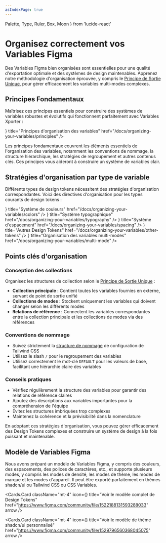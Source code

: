 ```yaml
---
asIndexPage: true
---
```


  Palette,
  Type,
  Ruler,
  Box,
  Moon
} from 'lucide-react'

# Organisez correctement vos Variables Figma

Des Variables Figma bien organisées sont essentielles pour une qualité d'exportation optimale et des systèmes de design maintenables. Apprenez notre méthodologie d'organisation éprouvée, y compris le [Principe de Sortie Unique](/docs/organizing-your-variables/single-outlet-principle), pour gérer efficacement les variables multi-modes complexes.

## Principes Fondamentaux

Maîtrisez ces principes essentiels pour construire des systèmes de variables robustes et évolutifs qui fonctionnent parfaitement avec Variables Xporter :

<Cards>
  <Cards.Card
    icon={<Type />}
    title="Principes d'organisation des variables"
    href="/docs/organizing-your-variables/principles"
  />
</Cards>

Les principes fondamentaux couvrent les éléments essentiels de l'organisation des variables, notamment les conventions de nommage, la structure hiérarchique, les stratégies de regroupement et autres contenus clés. Ces principes vous aideront à construire un système de variables clair.

## Stratégies d'organisation par type de variable

Différents types de design tokens nécessitent des stratégies d'organisation correspondantes. Voici des directives d'organisation pour les types courants de design tokens :

<Cards>
  <Cards.Card
    icon={<Palette />}
    title="Système de couleurs"
    href="/docs/organizing-your-variables/colors"
  />
  <Cards.Card
    icon={<Type />}
    title="Système typographique"
    href="/docs/organizing-your-variables/typography"
  />
  <Cards.Card
    icon={<Ruler />}
    title="Système d'espacement"
    href="/docs/organizing-your-variables/spacing"
  />
  <Cards.Card
    icon={<Box />}
    title="Autres Design Tokens"
    href="/docs/organizing-your-variables/other-tokens"
  />
  <Cards.Card
    icon={<Moon />}
    title="Organisation des variables multi-modes"
    href="/docs/organizing-your-variables/multi-mode"
  />
</Cards>

## Points clés d'organisation

### Conception des collections

Organisez les structures de collection selon le [Principe de Sortie Unique](/docs/organizing-your-variables/single-outlet-principle) :

- **Collection principale** : Contient toutes les variables fournies en externe, servant de point de sortie unifié
- **Collections de modes** : Stockent uniquement les variables qui doivent changer selon les différents modes
- **Relations de référence** : Connectent les variables correspondantes entre la collection principale et les collections de modes via des références

### Conventions de nommage

- Suivez strictement la [structure de nommage](/docs/organizing-your-variables/principles/#naming-structure) de configuration de Tailwind CSS
- Utilisez le slash `/` pour le regroupement des variables
- Utilisez correctement le mot-clé `DEFAULT` pour les valeurs de base, facilitant une hiérarchie claire des variables

### Conseils pratiques

- Vérifiez régulièrement la structure des variables pour garantir des relations de référence claires
- Ajoutez des descriptions aux variables importantes pour la compréhension de l'équipe
- Évitez les structures imbriquées trop complexes
- Maintenez la cohérence et la prévisibilité dans la nomenclature

En adoptant ces stratégies d'organisation, vous pouvez gérer efficacement des Design Tokens complexes et construire un système de design à la fois puissant et maintenable.

## Modèle de Variables Figma

Nous avons préparé un modèle de Variables Figma, y compris des couleurs, des espacements, des polices de caractères, etc., et supporte plusieurs modes, y compris les modes de densité, les modes de thème, les modes de marque et les modes d'appareil. Il peut être exporté parfaitement en thèmes shadcn/ui ou Tailwind CSS ou CSS Variables.

<Cards.Card
  className="mt-4"
  icon={<Box />}
  title="Voir le modèle complet de Design Tokens"
  href="https://www.figma.com/community/file/1522188131593288033"
  arrow
/>

<Cards.Card
  className="mt-4"
  icon={<Box />}
  title="Voir le modèle de thème shadcn/ui personnalisé"
  href="https://www.figma.com/community/file/1529796560368045075"
  arrow
/>